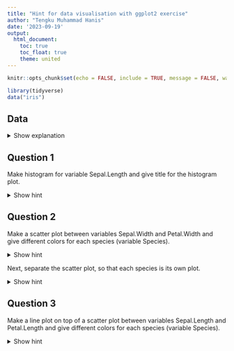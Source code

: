 ```yaml
---
title: "Hint for data visualisation with ggplot2 exercise"
author: "Tengku Muhammad Hanis"
date: '2023-09-19'
output:
  html_document:
    toc: true
    toc_float: true
    theme: united
---
```


```r
knitr::opts_chunk$set(echo = FALSE, include = TRUE, message = FALSE, warning = FALSE)
```

```r
library(tidyverse)
data("iris")
```

## Data

<details>
  <summary>Show explanation</summary>
We going to use iris data. See this [link](https://stat.ethz.ch/R-manual/R-devel/library/datasets/html/iris.html) for the description of the iris data.

```r
skimr::skim(iris)
```
</details>

## Question 1

Make histogram for variable Sepal.Length and give title for the histogram plot.

<details>
  <summary>Show hint</summary>
```r
ggplot(data = iris, mapping = aes(x = Sepal.Length)) +
  geom_histogram() +
  labs(title = "Histogram of Sepal.Length")
```
</details>

## Question 2

Make a scatter plot between variables Sepal.Width and Petal.Width and give different colors for each species (variable Species).

<details>
  <summary>Show hint</summary>
```r
ggplot(data = iris, mapping = aes(x = Sepal.Width, y = Petal.Width, color = Species)) +
  geom_point() 
```
</details>

Next, separate the scatter plot, so that each species is its own plot.

<details>
  <summary>Show hint</summary>
```r
ggplot(data = iris, mapping = aes(x = Sepal.Width, y = Petal.Width, color = Species)) +
  geom_point() +
  facet_grid(~Species)
```
</details>

## Question 3

Make a line plot on top of a scatter plot between variables Sepal.Length and Petal.Length and give different colors for each species (variable Species).

<details>
  <summary>Show hint</summary>
```r
ggplot(data = iris, mapping = aes(x = Sepal.Length, y = Petal.Length, color = Species)) +
  geom_point() +
  geom_line()
```
</details>
